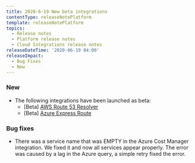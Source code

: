 ```yaml
---
title: 2020-6-19 New beta integrations
contentType: releaseNotePlatform
template: releaseNotePlatform
topics:
  - Release notes
  - Platform release notes
  - Cloud Integrations release notes
releaseDateTime: '2020-06-19 04:00'
releaseImpact:
  - Bug Fixes
  - New
---
```


### New

* The following integrations have been launched as beta:
  * \[Beta] [AWS Route 53 Resolver](https://docs.newrelic.com/docs/integrations/amazon-integrations/aws-integrations-list/aws-route-53-monitoring-integration)
  * \[Beta] [Azure Express Route](https://docs.newrelic.com/docs/integrations/microsoft-azure-integrations/azure-integrations-list/azure-express-route-monitoring-integration)

### Bug fixes

* There was a service name that was EMPTY in the Azure Cost Manager integration. We fixed it and now all services appear properly. The error was caused by a lag in the Azure query, a simple retry fixed the error.
